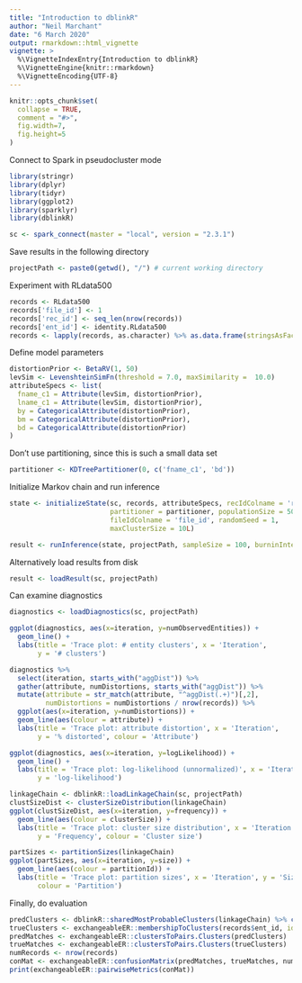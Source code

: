 ```yaml
---
title: "Introduction to dblinkR"
author: "Neil Marchant"
date: "6 March 2020"
output: rmarkdown::html_vignette
vignette: >
  %\VignetteIndexEntry{Introduction to dblinkR}
  %\VignetteEngine{knitr::rmarkdown}
  %\VignetteEncoding{UTF-8}
---
```


```r
knitr::opts_chunk$set(
  collapse = TRUE,
  comment = "#>",
  fig.width=7, 
  fig.height=5
)
```

Connect to Spark in pseudocluster mode
```r
library(stringr)
library(dplyr)
library(tidyr)
library(ggplot2)
library(sparklyr)
library(dblinkR)

sc <- spark_connect(master = "local", version = "2.3.1")
```

Save results in the following directory
```r
projectPath <- paste0(getwd(), "/") # current working directory
```

Experiment with RLdata500
```r
records <- RLdata500
records['file_id'] <- 1
records['rec_id'] <- seq_len(nrow(records))
records['ent_id'] <- identity.RLdata500
records <- lapply(records, as.character) %>% as.data.frame(stringsAsFactors = FALSE)
```

Define model parameters
```r
distortionPrior <- BetaRV(1, 50)
levSim <- LevenshteinSimFn(threshold = 7.0, maxSimilarity =  10.0)
attributeSpecs <- list(
  fname_c1 = Attribute(levSim, distortionPrior),
  lname_c1 = Attribute(levSim, distortionPrior),
  by = CategoricalAttribute(distortionPrior),
  bm = CategoricalAttribute(distortionPrior),
  bd = CategoricalAttribute(distortionPrior)
)
```

Don't use partitioning, since this is such a small data set
```r
partitioner <- KDTreePartitioner(0, c('fname_c1', 'bd'))
```

Initialize Markov chain and run inference
```r
state <- initializeState(sc, records, attributeSpecs, recIdColname = 'rec_id',
                         partitioner = partitioner, populationSize = 500L,
                         fileIdColname = 'file_id', randomSeed = 1,
                         maxClusterSize = 10L)

result <- runInference(state, projectPath, sampleSize = 100, burninInterval = 100)
```

Alternatively load results from disk
```r
result <- loadResult(sc, projectPath)
```


Can examine diagnostics
```r
diagnostics <- loadDiagnostics(sc, projectPath)

ggplot(diagnostics, aes(x=iteration, y=numObservedEntities)) + 
  geom_line() + 
  labs(title = 'Trace plot: # entity clusters', x = 'Iteration', 
       y = '# clusters')

diagnostics %>%
  select(iteration, starts_with("aggDist")) %>%
  gather(attribute, numDistortions, starts_with("aggDist")) %>%
  mutate(attribute = str_match(attribute, "^aggDist(.+)")[,2],
         numDistortions = numDistortions / nrow(records)) %>% 
  ggplot(aes(x=iteration, y=numDistortions)) +  
  geom_line(aes(colour = attribute)) + 
  labs(title = 'Trace plot: attribute distortion', x = 'Iteration', 
       y = '% distorted', colour = 'Attribute')

ggplot(diagnostics, aes(x=iteration, y=logLikelihood)) + 
  geom_line() + 
  labs(title = 'Trace plot: log-likelihood (unnormalized)', x = 'Iteration', 
       y = 'log-likelihood')
```

```r
linkageChain <- dblinkR::loadLinkageChain(sc, projectPath)
clustSizeDist <- clusterSizeDistribution(linkageChain)
ggplot(clustSizeDist, aes(x=iteration, y=frequency)) + 
  geom_line(aes(colour = clusterSize)) + 
  labs(title = 'Trace plot: cluster size distribution', x = 'Iteration', 
       y = 'Frequency', colour = 'Cluster size')

partSizes <- partitionSizes(linkageChain)
ggplot(partSizes, aes(x=iteration, y=size)) + 
  geom_line(aes(colour = partitionId)) + 
  labs(title = 'Trace plot: partition sizes', x = 'Iteration', y = 'Size', 
       colour = 'Partition')
```


Finally, do evaluation
```r
predClusters <- dblinkR::sharedMostProbableClusters(linkageChain) %>% collect()
trueClusters <- exchangeableER::membershipToClusters(records$ent_id, ids = records$rec_id)
predMatches <- exchangeableER::clustersToPairs.Clusters(predClusters)
trueMatches <- exchangeableER::clustersToPairs.Clusters(trueClusters)
numRecords <- nrow(records)
conMat <- exchangeableER::confusionMatrix(predMatches, trueMatches, numRecords*(numRecords - 1)/2)
print(exchangeableER::pairwiseMetrics(conMat))
```





